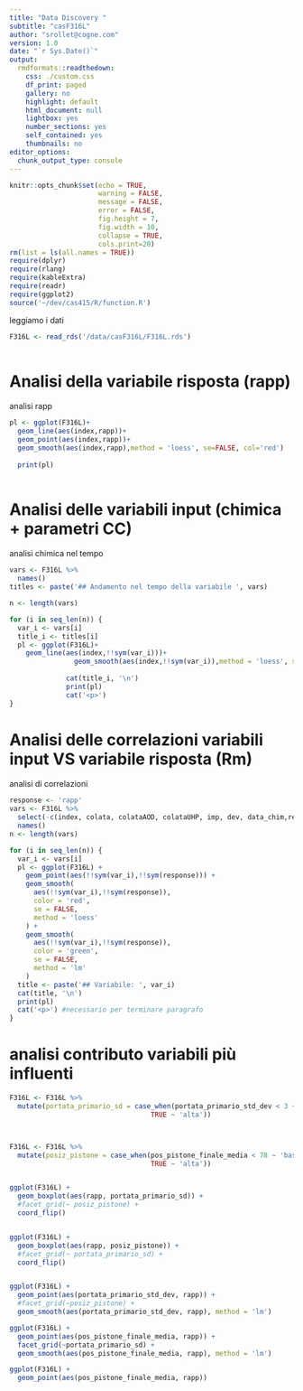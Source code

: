 ```yaml
---
title: "Data Discovery "
subtitle: "casF316L"
author: "srollet@cogne.com"
version: 1.0 
date: "`r Sys.Date()`"
output:
  rmdformats::readthedown:
    css: ./custom.css
    df_print: paged
    gallery: no
    highlight: default
    html_document: null
    lightbox: yes
    number_sections: yes
    self_contained: yes
    thumbnails: no
editor_options:
  chunk_output_type: console
---
```


```r
knitr::opts_chunk$set(echo = TRUE,
                      warning = FALSE,
                      message = FALSE,
                      error = FALSE,
                      fig.height = 7,
                      fig.width = 10,
                      collapse = TRUE,
                      cols.print=20)
rm(list = ls(all.names = TRUE))
require(dplyr)
require(rlang)
require(kableExtra)
require(readr)
require(ggplot2)
source('~/dev/cas415/R/function.R')
```

leggiamo i dati 

```r

F316L <- read_rds('/data/casF316L/F316L.rds')
                       
```

# Analisi della variabile risposta (rapp)

analisi rapp

```r

pl <- ggplot(F316L)+
  geom_line(aes(index,rapp))+
  geom_point(aes(index,rapp))+
  geom_smooth(aes(index,rapp),method = 'loess', se=FALSE, col='red')
  
  print(pl)
                       
```


# Analisi delle variabili input (chimica + parametri CC)

analisi chimica nel tempo

```r
vars <- F316L %>%
  names()
titles <- paste('## Andamento nel tempo della variabile ', vars)

n <- length(vars)

for (i in seq_len(n)) {
  var_i <- vars[i]
  title_i <- titles[i]
  pl <- ggplot(F316L)+
    geom_line(aes(index,!!sym(var_i)))+
                geom_smooth(aes(index,!!sym(var_i)),method = 'loess', se=FALSE, col='red')
              
              cat(title_i, '\n')
              print(pl)
              cat('<p>')
}                     
```

# Analisi delle correlazioni variabili input VS variabile risposta (Rm)

analisi di correlazioni

```r
response <- 'rapp'
vars <- F316L %>% 
  select(-c(index, colata, colataAOD, colataUHP, imp, dev, data_chim,report_counter_cc)) %>% 
  names()
n <- length(vars)

for (i in seq_len(n)) {
  var_i <- vars[i]
  pl <- ggplot(F316L) +
    geom_point(aes(!!sym(var_i),!!sym(response))) +
    geom_smooth(
      aes(!!sym(var_i),!!sym(response)),
      color = 'red',
      se = FALSE,
      method = 'loess'
    ) +
    geom_smooth(
      aes(!!sym(var_i),!!sym(response)),
      color = 'green',
      se = FALSE,
      method = 'lm'
    )
  title <- paste('## Variabile: ', var_i)
  cat(title, '\n')
  print(pl)
  cat('<p>') #necessario per terminare paragrafo
}
```


# analisi contributo variabili più influenti

```r
F316L <- F316L %>% 
  mutate(portata_primario_sd = case_when(portata_primario_std_dev < 3 ~ 'bassa',
                                   TRUE ~ 'alta'))



F316L <- F316L %>% 
  mutate(posiz_pistone = case_when(pos_pistone_finale_media < 78 ~ 'bassa',
                                   TRUE ~ 'alta'))


ggplot(F316L) +
  geom_boxplot(aes(rapp, portata_primario_sd)) +
  #facet_grid(~ posiz_pistone) +
  coord_flip()


ggplot(F316L) +
  geom_boxplot(aes(rapp, posiz_pistone)) +
  #facet_grid(~ portata_primario_sd) +
  coord_flip()


ggplot(F316L) +
  geom_point(aes(portata_primario_std_dev, rapp)) +
  #facet_grid(~posiz_pistone) +
  geom_smooth(aes(portata_primario_std_dev, rapp), method = 'lm')

ggplot(F316L) +
  geom_point(aes(pos_pistone_finale_media, rapp)) +
  facet_grid(~portata_primario_sd) +
  geom_smooth(aes(pos_pistone_finale_media, rapp), method = 'lm')

ggplot(F316L) +
  geom_point(aes(pos_pistone_finale_media, rapp))

```

